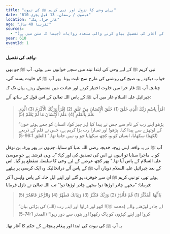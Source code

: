 ```yaml
---
title: "پہلی وحی کا نزول اور نبی کریم ﷺ کی نبوت"
date: "610 عیسوی / رمضان، 13 قبل ہجری"
location: "غار حرا، مکہ"
age: "تقریباً 40 سال"
sources:
  - "وحی کے آغاز کی تفصیل بیان کرنے والی متعدد روایات (جیسا کہ متن میں ہے)"
year: 610
eventId: 1
---
```

**واقعہ کی تفصیل:**

نبی کریم ﷺ کے لیے وحی کی ابتدا نیند میں سچے خوابوں سے ہوئی۔ آپ ﷺ جو بھی خواب دیکھتے وہ صبح کی روشنی کی طرح سچ ثابت ہوتا۔ پھر آپ ﷺ کو خلوت پسند آئی، چنانچہ آپ ﷺ غار حرا میں خلوت اختیار کرتے اور عبادت میں مشغول رہتے، یہاں تک کہ جبرائیل علیہ السلام غار میں آپ ﷺ کے پاس اللہ تعالیٰ کے اس قول کے ساتھ آئے:

> اقْرَأْ بِاسْمِ رَبِّكَ الَّذِي خَلَقَ (1) خَلَقَ الْإِنْسَانَ مِنْ عَلَقٍ (2) اقْرَأْ وَرَبُّكَ الْأَكْرَمُ (3) الَّذِي عَلَّمَ بِالْقَلَمِ (4) عَلَّمَ الْإِنْسَانَ مَا لَمْ يَعْلَمْ (5)
>
> ”پڑھو اپنے رب کے نام سے جس نے پیدا کیا (ہر چیز کو)، انسان کو جمے ہوئے خون کے لوتھڑے سے پیدا کیا۔ پڑھو! اور تمہارا رب بڑا کریم ہے، جس نے قلم کے ذریعے (لکھنا) سکھایا، انسان کو وہ کچھ سکھایا جو وہ نہیں جانتا تھا۔“ (العلق 96:1-5)

آپ ﷺ نے یہ واقعہ اپنی زوجہ خدیجہ رضی اللہ عنہا کو سنایا، جنہوں نے پھر ورقہ بن نوفل کو یہ ماجرا سنایا تو انہوں نے اس کی تصدیق کی اور کہا: ”یہ وہی فرشتہ ہے جو موسیٰ علیہ السلام کے پاس آیا تھا۔“ پھر کچھ عرصے کے لیے وحی کا سلسلہ منقطع ہو گیا۔ اس کے بعد جبرائیل علیہ السلام دوبارہ آپ ﷺ کے پاس آئے درانحالیکہ وہ ایک کرسی پر بیٹھے ہوئے تھے، تو نبی کریم ﷺ ان سے خوفزدہ ہو گئے اور اپنے اہل خانہ کے پاس واپس آ کر فرمایا: ”مجھے چادر اوڑھا دو! مجھے چادر اوڑھا دو!“ تب اللہ تعالیٰ نے نازل فرمایا:

> يَاأَيُّهَا الْمُدَّثِّرُ (1) قُمْ فَأَنْذِرْ (2) وَرَبَّكَ فَكَبِّرْ (3) وَثِيَابَكَ فَطَهِّرْ (4) وَالرُّجْزَ فَاهْجُرْ (5)
>
> ”اے چادر اوڑھنے والے (محمد ﷺ)! اٹھو اور ڈراؤ! اور اپنے رب (اللہ) کی بڑائی بیان کرو! اور اپنے کپڑوں کو پاک رکھو! اور بتوں سے دور رہو!“ (المدثر 74:1-5)

یہ آپ ﷺ کی نبوت کی ابتدا اور پیغام پہنچانے کے حکم کا آغاز تھا۔